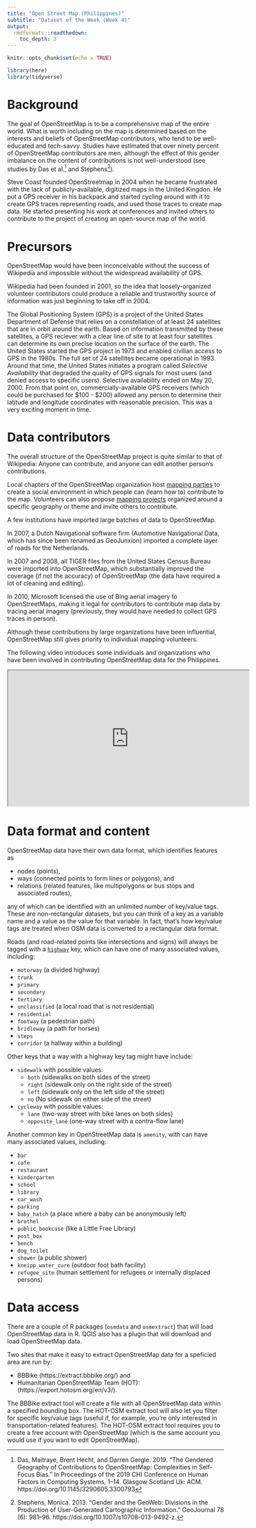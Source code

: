 ```yaml
---
title: "Open Street Map (Philippines)"
subtitle: "Dataset of the Week (Week 4)"
output: 
  rmdformats::readthedown:
    toc_depth: 3
---
```


```r
knitr::opts_chunk$set(echo = TRUE)
```

```r

library(here)
library(tidyverse)

```


# Background

The goal of OpenStreetMap
is to be a comprehensive map of the entire world. What is worth including
on the map is determined based on the interests and beliefs of OpenStreetMap
contributors, who tend to be well-educated and tech-savvy. Studies have estimated that over ninety percent of OpenStreetMap
contributors are men, although the effect of this gender imbalance on 
the content of contributions is not well-understood (see studies by Das et al.^[Das, Maitraye, Brent Hecht, and Darren Gergle. 2019. “The Gendered Geography of Contributions to OpenStreetMap: Complexities in Self-Focus Bias.” In Proceedings of the 2019 CHI Conference on Human Factors in Computing Systems, 1–14. Glasgow Scotland Uk: ACM. https://doi.org/10.1145/3290605.3300793] and Stephens^[Stephens, Monica. 2013. “Gender and the GeoWeb: Divisions in the Production of User-Generated Cartographic Information.” GeoJournal 78 (6): 981–96. https://doi.org/10.1007/s10708-013-9492-z.]).

Steve Coast founded OpenStreetmap in 2004 when he became frustrated with 
the lack of publicly-available, digitized maps in the United Kingdon. 
He put a GPS receiver in his backpack and started cycling
around with it to create GPS traces representing roads, and used those
traces to create map data. He started presenting his work at conferences
and invited others to contribute to the project of creating an open-source
map of the world.

# Precursors

OpenStreetMap would have 
been inconceivable without the success of Wikipedia and impossible without the
widespread availability of GPS.

Wikipedia had been founded
in 2001, so the idea that loosely-organized volunteer contributors could 
produce a reliable and trustworthy source of information was just beginning 
to take off in 2004. 

The Global Positioning System (GPS) is a project of the United States Department of 
Defense that relies on a constellation of at least 24 satellites that are in orbit around
the earth. Based on information transmitted by these satellites, a GPS reciever
with a clear line of site to at least four satellites can determine its own
precise location on the surface of the earth. The United States started the GPS 
project in 1973 and enabled
civilian access to GPS in the 1980s. The full set of 24 satellites became
operational in 1993. Around that time, the United States initiates a program
called *Selective Availability* that degraded the quality of GPS signals for 
most users (and denied access to specific users). Selective availability ended on
May 20, 2000. From that point on, commercially-available GPS receivers (which 
could be purchased for \$100 - \$200) allowed any person to determine their 
latitude and longitude coordinates with reasonable precision. This was a very 
exciting moment in time.

# Data contributors

The overall structure of the OpenStreetMap project is quite similar to that
of Wikipedia: Anyone can contribute, and anyone can edit another person's 
contributions. 

Local chapters of the OpenStreetMap organization host 
[mapping parties](https://wiki.openstreetmap.org/wiki/Mapping_parties) to create a social environment in which people can (learn how to)
contribute to the map. Volunteers can also propose [mapping projects](https://wiki.openstreetmap.org/wiki/Mapping_projects) organized
around a specific geography or theme and invite others to contribute.

A few institutions have imported large batches of data to OpenStreetMap.

In 2007, a Dutch Navigational software firm (Automotive Navigational Data, which
has since been renamed as GeoJunxion) imported a complete layer of roads 
for the Netherlands.

In 2007 and 2008, all TIGER files from the United States Census Bureau
were imported into OpenStreetMap, which substantially improved the
coverage (if not the accuracy) of OpenStreetMap (the data have required
a lot of cleaning and editing).

In 2010, Microsoft licensed the use of Bing aerial imagery to OpenStreetMaps, 
making it legal for contributors to contribute map data by tracing aerial
imagery (previously, they would have needed to collect GPS traces in person).

Although these contributions by large organizations have been influential,
OpenStreetMap still gives priority to individual mapping volunteers. 

The following video introduces some individuals and organizations who 
have been involved in contributing OpenStreetMap data for the Philippines.

<iframe width="560" height="315" src="https://www.youtube.com/embed/DNGMKJkzEkk?si=JDvPjXixGP-fHvtl" data-external= "1" ></iframe>

# Data format and content

OpenStreetMap data have their own data format, which identifies features
as 

* nodes (points), 
* ways (connected points to form lines or polygons), and 
* relations (related features, like multipolygons or bus stops and associated routes), 

any of which can be identified with an 
unlimited number of key/value tags. These are non-rectangular
datasets, but you can think of a key as a variable name and a value
as the value for that variable. In fact, that's how key/value
tags are treated when OSM data is converted to a rectangular
data format.

Roads (and road-related points like intersections and signs) will always 
be tagged with a [`highway`](https://wiki.openstreetmap.org/wiki/Key:highway) 
key, which can have one of many associated values, including:

* `motorway` (a divided highway)
* `trunk` 
* `primary`
* `secondary`
* `tertiary`
* `unclassified` (a local road that is not residential)
* `residential`
* `footway` (a pedestrian path)
* `bridleway` (a path for horses)
* `steps`
* `corridor` (a hallway within a building)

Other keys that a way with a highway key tag might have include:

* `sidewalk` with possible values:
    * `both` (sidewalks on both sides of the street)
    * `right` (sidewalk only on the right side of the street)
    * `left` (sidewalk only on the left side of the street)
    * `no` (No sidewalk on either side of the street)
    
* `cycleway` with possible values:
    * `lane` (two-way street with bike lanes on both sides)
    * `opposite_lane` (one-way street with a contra-flow lane)

Another common key in OpenStreetMap data is `amenity`, with can have
many associated values, including:

* `bar`
* `cafe`
* `restaurant`
* `kindergarten`
* `school`
* `library`
* `car_wash`
* `parking`
* `baby_hatch` (a place where a baby can be anonymously left)
* `brothel`
* `public_bookcase` (like a Little Free Library)
* `post_box`
* `bench`
* `dog_toilet`
* `shower` (a public shower)
* `kneipp_water_cure` (outdoor foot bath facility)
* `refugee_site` (human settlement for refugees or internally displaced persons)

# Data access

There are a couple of R packages (`osmdata` and `osmextract`) that 
will load OpenStreetMap data in R. QGIS also has a plugin that will
download and load OpenStreetMap data. 

Two sites that make it easy to extract OpenStreetMap data for a 
speficied area are run by:

* BBBike (https://extract.bbbike.org/) and
* Humanitarian OpenStreetMap Team (HOT): (https://export.hotosm.org/en/v3/).

The BBBike extract tool will create a file with all OpenStreetMap
data within a specified bounding box. The HOT-OSM extract tool will
also let you filter for specific key/value tags (useful if, for
example, you're only interested in transportation-related features).
The HOT-OSM extract tool requires you to create a free account with 
OpenStreetMap (which is the same account you would use if you want
to edit OpenStreetMap).




